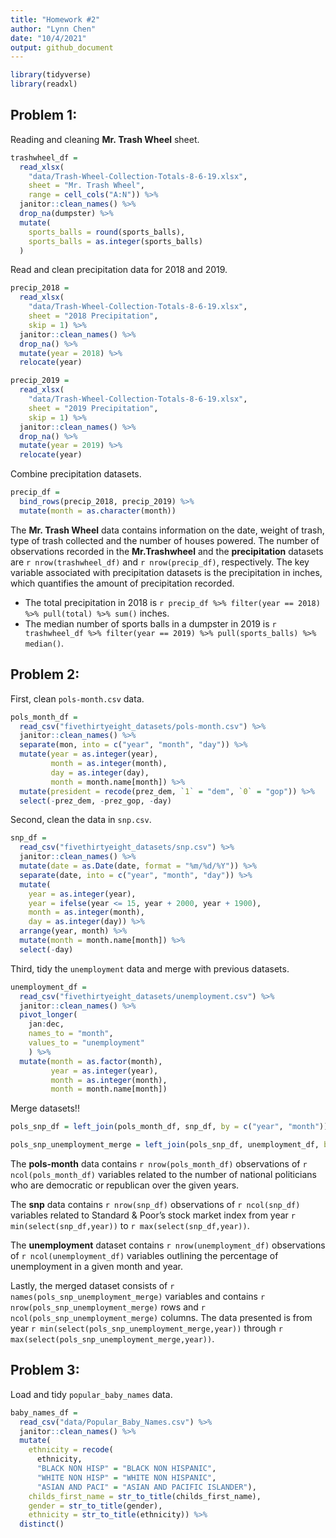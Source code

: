 ```yaml
---
title: "Homework #2"
author: "Lynn Chen"
date: "10/4/2021"
output: github_document
---
```


```r
library(tidyverse)
library(readxl)
```


## Problem 1:

Reading and cleaning **Mr. Trash Wheel** sheet.

```r
trashwheel_df = 
  read_xlsx(
    "data/Trash-Wheel-Collection-Totals-8-6-19.xlsx",
    sheet = "Mr. Trash Wheel",
    range = cell_cols("A:N")) %>%
  janitor::clean_names() %>% 
  drop_na(dumpster) %>% 
  mutate(
    sports_balls = round(sports_balls),
    sports_balls = as.integer(sports_balls)
  )
```

Read and clean precipitation data for 2018 and 2019.

```r
precip_2018 = 
  read_xlsx(
    "data/Trash-Wheel-Collection-Totals-8-6-19.xlsx",
    sheet = "2018 Precipitation",
    skip = 1) %>% 
  janitor::clean_names() %>% 
  drop_na() %>% 
  mutate(year = 2018) %>% 
  relocate(year)

precip_2019 = 
  read_xlsx(
    "data/Trash-Wheel-Collection-Totals-8-6-19.xlsx",
    sheet = "2019 Precipitation",
    skip = 1) %>% 
  janitor::clean_names() %>% 
  drop_na() %>% 
  mutate(year = 2019) %>% 
  relocate(year)
```

Combine precipitation datasets. 

```r
precip_df = 
  bind_rows(precip_2018, precip_2019) %>% 
  mutate(month = as.character(month))
```

The **Mr. Trash Wheel** data contains information on the date, weight of trash, type of trash collected and the number of houses powered. The number of observations recorded in the **Mr.Trashwheel** and the **precipitation** datasets are `r nrow(trashwheel_df)` and `r nrow(precip_df)`, respectively. 
The key variable associated with precipitation datasets is the precipitation in inches, which quantifies the amount of precipitation recorded. 

* The total precipitation in 2018 is `r precip_df %>% filter(year == 2018) %>% pull(total) %>% sum()` inches. 
* The median number of sports balls in a dumpster in 2019 is `r trashwheel_df %>% filter(year == 2019) %>% pull(sports_balls) %>% median()`.


## Problem 2:

First, clean `pols-month.csv` data. 

```r
pols_month_df = 
  read_csv("fivethirtyeight_datasets/pols-month.csv") %>% 
  janitor::clean_names() %>% 
  separate(mon, into = c("year", "month", "day")) %>% 
  mutate(year = as.integer(year),
         month = as.integer(month),
         day = as.integer(day),
         month = month.name[month]) %>% 
  mutate(president = recode(prez_dem, `1` = "dem", `0` = "gop")) %>% 
  select(-prez_dem, -prez_gop, -day)
```

Second, clean the data in `snp.csv`.

```r
snp_df = 
  read_csv("fivethirtyeight_datasets/snp.csv") %>%
  janitor::clean_names() %>% 
  mutate(date = as.Date(date, format = "%m/%d/%Y")) %>% 
  separate(date, into = c("year", "month", "day")) %>% 
  mutate(
    year = as.integer(year),
    year = ifelse(year <= 15, year + 2000, year + 1900), 
    month = as.integer(month), 
    day = as.integer(day)) %>%
  arrange(year, month) %>% 
  mutate(month = month.name[month]) %>% 
  select(-day)
```

Third, tidy the `unemployment` data and merge with previous datasets. 

```r
unemployment_df = 
  read_csv("fivethirtyeight_datasets/unemployment.csv") %>% 
  janitor::clean_names() %>% 
  pivot_longer(
    jan:dec,
    names_to = "month",
    values_to = "unemployment"
    ) %>% 
  mutate(month = as.factor(month),
         year = as.integer(year),
         month = as.integer(month),
         month = month.name[month])
```

Merge datasets!!

```r
pols_snp_df = left_join(pols_month_df, snp_df, by = c("year", "month")) 

pols_snp_unemployment_merge = left_join(pols_snp_df, unemployment_df, by = c("year", "month"))
```

The **pols-month** data contains `r nrow(pols_month_df)` observations of `r ncol(pols_month_df)` variables related to the number of national politicians who are democratic or republican over the given years. 

The **snp** data contains `r nrow(snp_df)` observations of `r ncol(snp_df)` variables related to Standard & Poor’s stock market index from year `r min(select(snp_df,year))` to `r max(select(snp_df,year))`. 

The **unemployment** dataset contains `r nrow(unemployment_df)` observations of `r ncol(unemployment_df)` variables outlining the percentage of unemployment in a given month and year.

Lastly, the merged dataset consists of `r names(pols_snp_unemployment_merge)` variables and contains `r nrow(pols_snp_unemployment_merge)` rows and `r ncol(pols_snp_unemployment_merge)` columns. The data presented is from year `r min(select(pols_snp_unemployment_merge,year))` through `r max(select(pols_snp_unemployment_merge,year))`.  


## Problem 3: 

Load and tidy `popular_baby_names` data.

```r
baby_names_df = 
  read_csv("data/Popular_Baby_Names.csv") %>% 
  janitor::clean_names() %>% 
  mutate(
    ethnicity = recode(
      ethnicity,
      "BLACK NON HISP" = "BLACK NON HISPANIC",
      "WHITE NON HISP" = "WHITE NON HISPANIC", 
      "ASIAN AND PACI" = "ASIAN AND PACIFIC ISLANDER"),
    childs_first_name = str_to_title(childs_first_name),
    gender = str_to_title(gender),
    ethnicity = str_to_title(ethnicity)) %>% 
  distinct()
```

